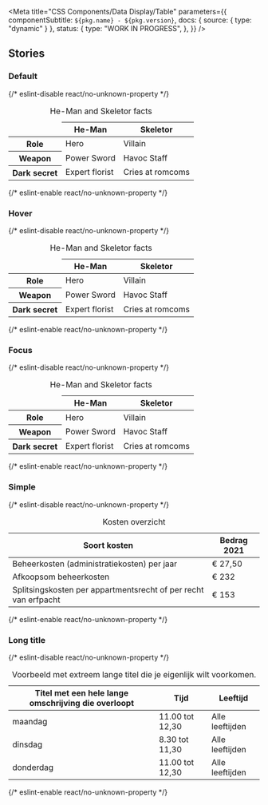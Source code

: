 

<Meta
  title="CSS Components/Data Display/Table"
  parameters={{
    componentSubtitle: `${pkg.name} - ${pkg.version}`,
    docs: { source: { type: "dynamic" } },
    status: {
      type: "WORK IN PROGRESS",
    },
  }}
/>

<Description markdown={readme} />

## Stories

### Default

<Canvas>
  {/* eslint-disable react/no-unknown-property */}
  <Story name="Default">
    <table class="denhaag-table">
      <caption class="denhaag-table__caption">He-Man and Skeletor facts</caption>
      <thead class="denhaag-table__head">
        <tr class="denhaag-table__row" tabindex="-1">
          <td class="denhaag-table__cell">&nbsp;</td>
          <th class="denhaag-table__heading" scope="col" aria-sort="none">
            He-Man
          </th>
          <th class="denhaag-table__heading" scope="col" aria-sort="none">
            Skeletor
          </th>
        </tr>
      </thead>
      <tbody class="denhaag-table__body">
        <tr class="denhaag-table__row" tabindex="0">
          <th class="denhaag-table__heading" scope="row">
            Role
          </th>
          <td class="denhaag-table__cell" data-heading="He-Man">
            Hero
          </td>
          <td class="denhaag-table__cell" data-heading="Skeletor">
            Villain
          </td>
        </tr>
        <tr class="denhaag-table__row" tabindex="0">
          <th class="denhaag-table__heading" scope="row">
            Weapon
          </th>
          <td class="denhaag-table__cell" data-heading="He-Man">
            Power Sword
          </td>
          <td class="denhaag-table__cell" data-heading="Skeletor">
            Havoc Staff
          </td>
        </tr>
        <tr class="denhaag-table__row" tabindex="0">
          <th class="denhaag-table__heading" scope="row">
            Dark secret
          </th>
          <td class="denhaag-table__cell" data-heading="He-Man">
            Expert florist
          </td>
          <td class="denhaag-table__cell" data-heading="Skeletor">
            Cries at romcoms
          </td>
        </tr>
      </tbody>
    </table>
  </Story>
  {/* eslint-enable react/no-unknown-property */}
</Canvas>

### Hover

<Canvas>
  {/* eslint-disable react/no-unknown-property */}
  <Story name="Hover">
    <table class="denhaag-table">
      <caption class="denhaag-table__caption">He-Man and Skeletor facts</caption>
      <thead class="denhaag-table__head">
        <tr class="denhaag-table__row" tabindex="-1">
          <td class="denhaag-table__cell">&nbsp;</td>
          <th class="denhaag-table__heading" scope="col" aria-sort="none">
            He-Man
          </th>
          <th class="denhaag-table__heading" scope="col" aria-sort="none">
            Skeletor
          </th>
        </tr>
      </thead>
      <tbody class="denhaag-table__body">
        <tr class="denhaag-table__row" tabindex="0">
          <th class="denhaag-table__heading" scope="row">
            Role
          </th>
          <td class="denhaag-table__cell" data-heading="He-Man">
            Hero
          </td>
          <td class="denhaag-table__cell" data-heading="Skeletor">
            Villain
          </td>
        </tr>
        <tr class="denhaag-table__row denhaag-table__row--hover">
          <th class="denhaag-table__heading" scope="row">
            Weapon
          </th>
          <td class="denhaag-table__cell" data-heading="He-Man">
            Power Sword
          </td>
          <td class="denhaag-table__cell" data-heading="Skeletor">
            Havoc Staff
          </td>
        </tr>
        <tr class="denhaag-table__row" tabindex="0">
          <th class="denhaag-table__heading" scope="row">
            Dark secret
          </th>
          <td class="denhaag-table__cell" data-heading="He-Man">
            Expert florist
          </td>
          <td class="denhaag-table__cell" data-heading="Skeletor">
            Cries at romcoms
          </td>
        </tr>
      </tbody>
    </table>
  </Story>
  {/* eslint-enable react/no-unknown-property */}
</Canvas>

### Focus

<Canvas>
  {/* eslint-disable react/no-unknown-property */}
  <Story name="Focus">
    <table class="denhaag-table">
      <caption class="denhaag-table__caption">He-Man and Skeletor facts</caption>
      <thead class="denhaag-table__head">
        <tr class="denhaag-table__row" tabindex="-1">
          <td class="denhaag-table__cell">&nbsp;</td>
          <th class="denhaag-table__heading" scope="col" aria-sort="none">
            He-Man
          </th>
          <th class="denhaag-table__heading" scope="col" aria-sort="none">
            Skeletor
          </th>
        </tr>
      </thead>
      <tbody class="denhaag-table__body">
        <tr class="denhaag-table__row" tabindex="0">
          <th class="denhaag-table__heading" scope="row">
            Role
          </th>
          <td class="denhaag-table__cell" data-heading="He-Man">
            Hero
          </td>
          <td class="denhaag-table__cell" data-heading="Skeletor">
            Villain
          </td>
        </tr>
        <tr class="denhaag-table__row denhaag-table__row--focus">
          <th class="denhaag-table__heading" scope="row">
            Weapon
          </th>
          <td class="denhaag-table__cell" data-heading="He-Man">
            Power Sword
          </td>
          <td class="denhaag-table__cell" data-heading="Skeletor">
            Havoc Staff
          </td>
        </tr>
        <tr class="denhaag-table__row" tabindex="0">
          <th class="denhaag-table__heading" scope="row">
            Dark secret
          </th>
          <td class="denhaag-table__cell" data-heading="He-Man">
            Expert florist
          </td>
          <td class="denhaag-table__cell" data-heading="Skeletor">
            Cries at romcoms
          </td>
        </tr>
      </tbody>
    </table>
  </Story>
  {/* eslint-enable react/no-unknown-property */}
</Canvas>

### Simple

<Canvas>
  {/* eslint-disable react/no-unknown-property */}
  <Story name="Simple">
    <table class="denhaag-table">
      <caption class="denhaag-table__caption">Kosten overzicht</caption>
      <thead class="denhaag-table__head">
        <tr class="denhaag-table__row" tabindex="-1">
          <th class="denhaag-table__heading" scope="col" aria-sort="none">
            Soort kosten
          </th>
          <th class="denhaag-table__heading" scope="col" aria-sort="none">
            Bedrag 2021
          </th>
        </tr>
      </thead>
      <tbody class="denhaag-table__body">
        <tr class="denhaag-table__row" tabindex="0">
          <td class="denhaag-table__cell" data-heading="Soort kosten">
            Beheerkosten (administratiekosten) per jaar
          </td>
          <td class="denhaag-table__cell" data-heading="Bedrag 2021">
            &euro; 27,50
          </td>
        </tr>
        <tr class="denhaag-table__row" tabindex="0">
          <td class="denhaag-table__cell" data-heading="Soort kosten">
            Afkoopsom beheerkosten
          </td>
          <td class="denhaag-table__cell" data-heading="Bedrag 2021">
            &euro; 232
          </td>
        </tr>
        <tr class="denhaag-table__row" tabindex="0">
          <td class="denhaag-table__cell" data-heading="Soort kosten">
            Splitsingskosten per appartmentsrecht of per recht van erfpacht
          </td>
          <td class="denhaag-table__cell" data-heading="Bedrag 2021">
            &euro; 153
          </td>
        </tr>
      </tbody>
    </table>
  </Story>
  {/* eslint-enable react/no-unknown-property */}
</Canvas>

### Long title

<Canvas>
  {/* eslint-disable react/no-unknown-property */}
  <Story name="Long title">
    <table class="denhaag-table">
      <caption class="denhaag-table__caption">
        Voorbeeld met extreem lange titel die je eigenlijk wilt voorkomen.
      </caption>
      <thead class="denhaag-table__head">
        <tr class="denhaag-table__row" tabindex="-1">
          <th class="denhaag-table__heading" scope="col" aria-sort="none">
            Titel met een hele lange omschrijving die overloopt
          </th>
          <th class="denhaag-table__heading" scope="col" aria-sort="none">
            Tijd
          </th>
          <th class="denhaag-table__heading" scope="col" aria-sort="none">
            Leeftijd
          </th>
        </tr>
      </thead>
      <tbody class="denhaag-table__body">
        <tr class="denhaag-table__row" tabindex="0">
          <td class="denhaag-table__cell" data-heading="Titel met een hele lange omschrijving die doorloopt">
            maandag
          </td>
          <td class="denhaag-table__cell" data-heading="Tijd">
            11.00 tot 12,30
          </td>
          <td class="denhaag-table__cell" data-heading="Leeftijd">
            Alle leeftijden
          </td>
        </tr>
        <tr class="denhaag-table__row" tabindex="0">
          <td class="denhaag-table__cell" data-heading="Titel met een hele lange omschrijving die doorloopt">
            dinsdag
          </td>
          <td class="denhaag-table__cell" data-heading="Tijd">
            8.30 tot 11,30
          </td>
          <td class="denhaag-table__cell" data-heading="Leeftijd">
            Alle leeftijden
          </td>
        </tr>
        <tr class="denhaag-table__row" tabindex="0">
          <td class="denhaag-table__cell" data-heading="Titel met een hele lange omschrijving die doorloopt">
            donderdag
          </td>
          <td class="denhaag-table__cell" data-heading="Tijd">
            11.00 tot 12,30
          </td>
          <td class="denhaag-table__cell" data-heading="Leeftijd">
            Alle leeftijden
          </td>
        </tr>
      </tbody>
    </table>
  </Story>
  {/* eslint-enable react/no-unknown-property */}
</Canvas>
